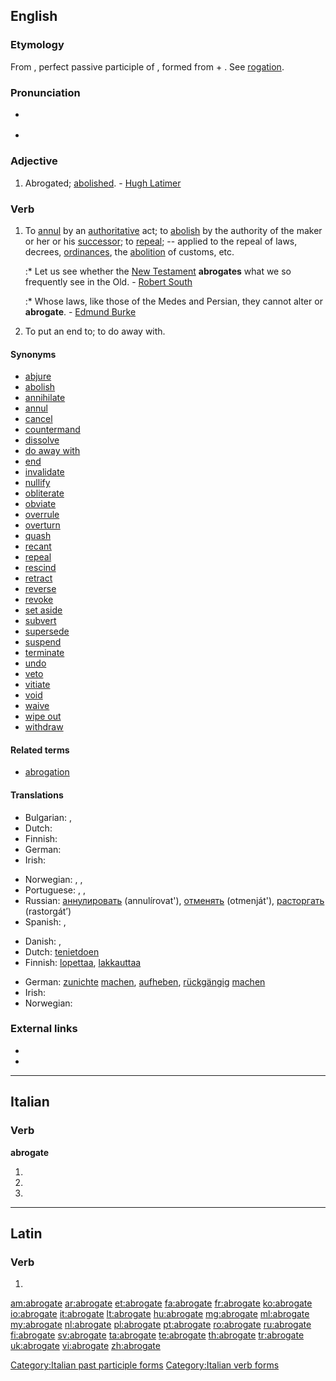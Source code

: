 {{was wotd|2009|September|22}}
==English==

===Etymology===
From {{etyl|la|en}} {{term|abrogatus|abrogātus|lang=la}}, perfect passive participle of {{term|abrogo|abrogō|lang=la}}, formed from {{term|ab|lang=la}} + {{term|rogo|rogō|ask, inquire, propose a law|lang=la}}. See [[rogation]].

===Pronunciation===
* {{a|UK}} {{IPA|/ˈæbrəʊɡeɪt/|/ˈæbrəɡeɪt/}}
* {{a|US}} {{IPA|/ˈæbrəɡeɪt/}}

===Adjective===
{{en-adj|-}}

# {{obsolete}} Abrogated; [[abolished]]. - [[w:Hugh Latimer|Hugh Latimer]]

===Verb===
{{en-verb|abrogat|ing}}

# {{transitive}} To [[annul]] by an [[authoritative]] act; to [[abolish]] by the authority of the maker or her or his [[successor]]; to [[repeal]]; -- applied to the repeal of laws, decrees, [[ordinances]], the [[abolition]] of customs, etc.
#:* Let us see whether the [[New Testament]] '''abrogates''' what we so frequently see in the Old. - [[w:Robert South|Robert South]]
#:* Whose laws, like those of the Medes and Persian, they cannot alter or '''abrogate'''. - [[w:Edmund Burke|Edmund Burke]]
# {{transitive}} To put an end to; to do away with.

====Synonyms====
* [[abjure]]
* [[abolish]]
* [[annihilate]]
* [[annul]]
* [[cancel]]
* [[countermand]]
* [[dissolve]]
* [[do away with]]
* [[end]]
* [[invalidate]]
* [[nullify]]
* [[obliterate]]
* [[obviate]]
* [[overrule]]
* [[overturn]]
* [[quash]]
* [[recant]]
* [[repeal]]
* [[rescind]]
* [[retract]]
* [[reverse]]
* [[revoke]]
* [[set aside]]
* [[subvert]]
* [[supersede]]
* [[suspend]]
* [[terminate]]
* [[undo]]
* [[veto]]
* [[vitiate]]
* [[void]]
* [[waive]]
* [[wipe out]]
* [[withdraw]]

====Related terms====
* [[abrogation]]

====Translations====
{{trans-top|to annul by an authoritative act}}
* Bulgarian: {{t+|bg|отменям}}, {{t+|bg|анулирам}}
* Dutch: {{t+|nl|afschaffen}}
* Finnish: {{t+|fi|kumota}}
* German: {{t+|de|abschaffen}}
* Irish: {{t|ga|aisghair|xs=Irish}}
{{trans-mid}}
* Norwegian: {{t|no|oppheve}}, {{t|no|heve}}, {{t|no|annullere}}
* Portuguese: {{t+|pt|ab-rogar}}, {{t+|pt|anular}}, {{t+|pt|revogar}}
* Russian: [[аннулировать]] (annulírovat'), [[отменять]] (otmenját'), [[расторгать]] (rastorgát’)
* Spanish: {{t+|es|abrogar}}, {{t-|es|derogar}}
{{trans-bottom}}

{{trans-top|to put an end to}}
* Danish: {{t|da|ophæve}}, {{t|da|afskaffe}}
* Dutch: [[tenietdoen]]
* Finnish: [[lopettaa]], [[lakkauttaa]]
{{trans-mid}}
* German: [[zunichte]] [[machen]], [[aufheben]], [[rückgängig]] [[machen]]
* Irish: {{t|ga|cuir deireadh le|xs=Irish}}
* Norwegian: {{t+|no|avslutte}}
{{trans-bottom}}

===External links===
* {{R:OneLook}}
* {{R:Webster 1913}}

----

==Italian==

===Verb===
'''abrogate'''

# {{conjugation of|abrogare||2|p|pres|ind|lang=it}}
# {{conjugation of|abrogare||2|p|imp|lang=it}}
# {{form of|[[feminine|Feminine]] plural|abrogato}}

[[Category:Italian past participle forms]]
[[Category:Italian verb forms]]

----

==Latin==

===Verb===
{{la-verb-form|abrogāte}}

# {{conjugation of|abrogo|abrogō|1|p|pres|act|imp|lang=la}}

[[am:abrogate]]
[[ar:abrogate]]
[[et:abrogate]]
[[fa:abrogate]]
[[fr:abrogate]]
[[ko:abrogate]]
[[io:abrogate]]
[[it:abrogate]]
[[lt:abrogate]]
[[hu:abrogate]]
[[mg:abrogate]]
[[ml:abrogate]]
[[my:abrogate]]
[[nl:abrogate]]
[[pl:abrogate]]
[[pt:abrogate]]
[[ro:abrogate]]
[[ru:abrogate]]
[[fi:abrogate]]
[[sv:abrogate]]
[[ta:abrogate]]
[[te:abrogate]]
[[th:abrogate]]
[[tr:abrogate]]
[[uk:abrogate]]
[[vi:abrogate]]
[[zh:abrogate]]